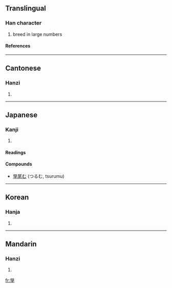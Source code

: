 {{see|孶}}

==Translingual==
===Han character===
{{Han char|rn=39|rad=子|as=10|sn=13|four=4440<sub>7</sub>|canj=廿女戈木 (TVID), X廿女戈木 (XTVID)}}
# breed in large numbers
====References====
{{Han ref|kx=0280.170|dkj=07011|hdz=21017.090|uh=5B73|ud=23411|bh=B446|bd=46150}}
----
==Cantonese==
===Hanzi===
{{yue-hanzi|jyut=|y=ji1}}
# {{defn|Cantonese}}
----
==Japanese==
===Kanji===
{{ja-kanji|grade=|rs=子10}}
# {{defn|Japanese}} 
====Readings====
{{ja-readings|on=[[し]] (shi), [[じ]] (ji)|kun=[[うむ]] (umu), [[しげる]] (shigeru)}}
====Compounds====
*[[孳尾む]] (つるむ, tsurumu)
----
==Korean==
===Hanja===
{{ko-hanja|hangeul=자|rv=ja|mr=cha}}
# {{defn|Korean}}
----
==Mandarin==
===Hanzi===
{{cmn-hanzi|pin=[[zī]] ([[zi1]])|wg=tzu<sup>1</sup>}}
# {{defn|Mandarin}}

[[fr:孳]]